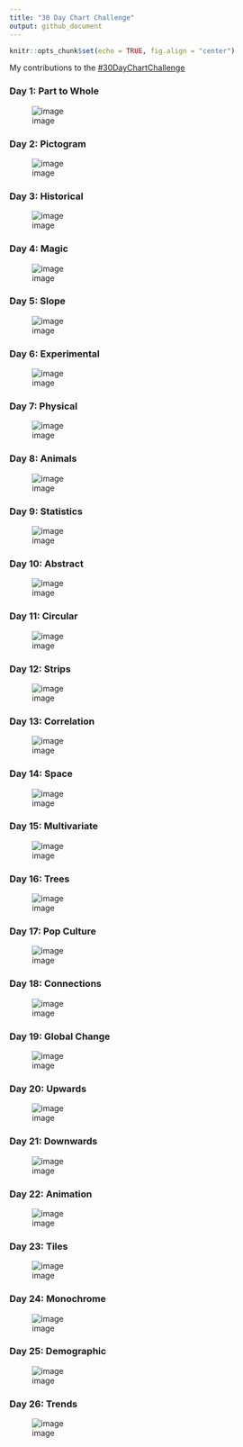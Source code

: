 ```yaml
---
title: "30 Day Chart Challenge"
output: github_document
---
```


```r
knitr::opts_chunk$set(echo = TRUE, fig.align = "center")
```

My contributions to the [#30DayChartChallenge](https://github.com/Z3tt/30DayChartChallenge_2021)  

### Day 1: Part to Whole    
![image](Day1_PartToWhole/Day1.jpeg)  

### Day 2: Pictogram   
![image](Day2_Pictogram/Day2.jpeg)

### Day 3: Historical   
![image](Day3_Historical/Day3.jpeg)

### Day 4: Magic  
![image](Day4_Magic/Day4.jpeg)

### Day 5: Slope  
![image](Day5_Slope/Day5.jpeg)

### Day 6: Experimental 
![image](Day6_Experimental/Day6.jpeg)

### Day 7: Physical
![image](Day7_Physical/Day7.jpeg)

### Day 8: Animals
![image](Day8_Animals/Day8.jpeg)

### Day 9: Statistics
![image](Day9_Statistics/Day9.jpeg)

### Day 10: Abstract
![image](Day10_Abstract/Day10.jpeg)

### Day 11: Circular
![image](Day11_Circular/Day11_drawn_on_ipad.png)

### Day 12: Strips
![image](Day12_Strips/Day12.jpeg)

### Day 13: Correlation
![image](Day13_Correlation/Day13.jpeg)

### Day 14: Space
![image](Day14_Space/Day14.jpeg)

### Day 15: Multivariate
![image](Day15_Multivariate/Day15.jpeg)

### Day 16: Trees
![image](Day16_Trees/Day16.jpeg)

### Day 17: Pop Culture
![image](Day17_PopCulture/Day17.jpeg)

### Day 18: Connections
![image](Day18_Connections/Day18.jpg)

### Day 19: Global Change
![image](Day19_GlobalChange/Day19.jpeg)

### Day 20: Upwards
![image](Day20_Upwards/Day20.jpeg)

### Day 21: Downwards
![image](Day21_Downwards/Day21.jpeg)

### Day 22: Animation
![image](Day22_Animation/Day22.gif)

### Day 23: Tiles
![image](Day23_Tiles/Day23.jpg)

### Day 24: Monochrome
![image](Day24_Monochrome/Day24.jpeg)

### Day 25: Demographic
![image](Day25_Demographic/Day25.jpeg)

### Day 26: Trends
![image](Day26_Trends/Day26.jpeg)